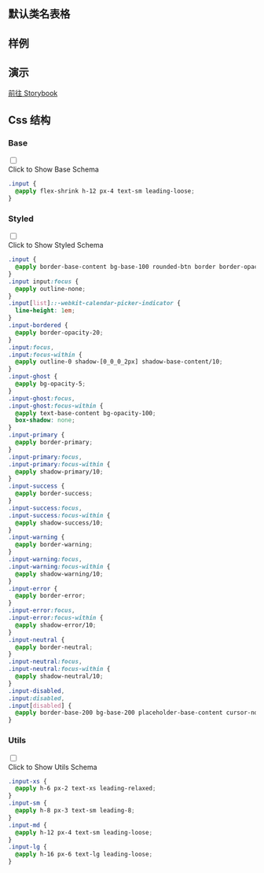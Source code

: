 

## 默认类名表格
  
<CssTable name="input" />
  
## 样例
  
<Demo></Demo>

## 演示
  
[前往 Storybook](https://story.ui.icebreaker.top/?path=/docs/data-entry-input--docs)
  
## Css 结构


### Base

<div className="collapse">
<input type="checkbox" /> 
<div class="collapse-title px-0">
<span class="btn">Click to Show Base Schema</span>
</div>
<div class="collapse-content"> 

```css
.input {
  @apply flex-shrink h-12 px-4 text-sm leading-loose;
}

```

</div>
</div>



### Styled

<div className="collapse">
<input type="checkbox" /> 
<div class="collapse-title px-0">
<span class="btn">Click to Show Styled Schema</span>
</div>
<div class="collapse-content"> 

```css
.input {
  @apply border-base-content bg-base-100 rounded-btn border border-opacity-0 text-base;
}
.input input:focus {
  @apply outline-none;
}
.input[list]::-webkit-calendar-picker-indicator {
  line-height: 1em;
}
.input-bordered {
  @apply border-opacity-20;
}
.input:focus,
.input:focus-within {
  @apply outline-0 shadow-[0_0_0_2px] shadow-base-content/10;
}
.input-ghost {
  @apply bg-opacity-5;
}
.input-ghost:focus,
.input-ghost:focus-within {
  @apply text-base-content bg-opacity-100;
  box-shadow: none;
}
.input-primary {
  @apply border-primary;
}
.input-primary:focus,
.input-primary:focus-within {
  @apply shadow-primary/10;
}
.input-success {
  @apply border-success;
}
.input-success:focus,
.input-success:focus-within {
  @apply shadow-success/10;
}
.input-warning {
  @apply border-warning;
}
.input-warning:focus,
.input-warning:focus-within {
  @apply shadow-warning/10;
}
.input-error {
  @apply border-error;
}
.input-error:focus,
.input-error:focus-within {
  @apply shadow-error/10;
}
.input-neutral {
  @apply border-neutral;
}
.input-neutral:focus,
.input-neutral:focus-within {
  @apply shadow-neutral/10;
}
.input-disabled,
.input:disabled,
.input[disabled] {
  @apply border-base-200 bg-base-200 placeholder-base-content cursor-not-allowed text-opacity-20 placeholder-opacity-20;
}

```

</div>
</div>



### Utils

<div className="collapse">
<input type="checkbox" /> 
<div class="collapse-title px-0">
<span class="btn">Click to Show Utils Schema</span>
</div>
<div class="collapse-content"> 

```css
.input-xs {
  @apply h-6 px-2 text-xs leading-relaxed;
}
.input-sm {
  @apply h-8 px-3 text-sm leading-8;
}
.input-md {
  @apply h-12 px-4 text-sm leading-loose;
}
.input-lg {
  @apply h-16 px-6 text-lg leading-loose;
}

```

</div>
</div>




